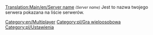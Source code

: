[[Translation:Main/en/Server name]]
{{en/-}}
<small>''(Server name)''</small> Jest to nazwa twojego serwera pokazana na liście serwerów.
[[Category:en/Multiplayer]][[Category:pl/Gra wieloosobowa]]
<!--[[Category:en/Settings & Preferences]]-->[[Category:pl/Ustawienia]]

<!--{{OpenTTD-Patch-Stub}}-->{{szkic/Pl}}